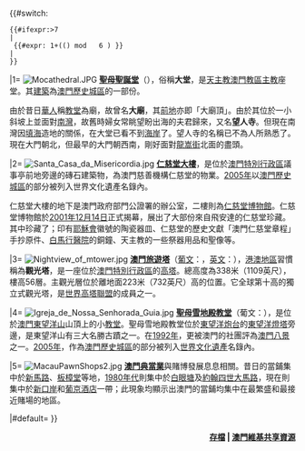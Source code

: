 {{#switch:

 {{#ifexpr:{{age_in_days|time1=<!--最新特色圖片的當選日期:--> 2008-7-29 }}>7
 |
  {{#expr: 1+(({{floor|{{age_in_days|time1=2009-6-21}}/7}}) mod <!--特色圖片個數:--> 6 ) }}
 |
 }}

|1=
[[File:Mocathedral.JPG|left]]
'''[[聖母聖誕堂|聖母聖誕堂]]'''（{{lang|pt|'''Igreja da Sé Catedral'''}}），俗稱'''大堂'''，是[[天主教澳門教區|天主教澳門教區]][[主教|主教]]座堂。其[[建築|建築]]為[[澳門歷史城區|澳門歷史城區]]的一部份。

由於昔日[[華人|華人]]稱[[教堂|教堂]]為廟，故曾名'''大廟'''，其[[大堂前地|前地]]亦即「大廟頂」。由於其位於一小斜坡上並面對[[南灣_(澳門)|南灣]]，故舊時婦女常眺望盼出海的夫君歸來，又名'''望人寺'''。但現在南灣因[[填海|填海]]造地的關係，在大堂已看不到[[海岸|海岸]]了。望人寺的名稱已不為人所熟悉了。現在大門朝北，但最早的大門朝西南，剛好面對[[龍嵩街|龍嵩街]]北面的盡頭。

|2=
[[File:Santa_Casa_da_Misericordia.jpg|left]]
'''[[仁慈堂大樓|仁慈堂大樓]]'''，是位於[[澳門特別行政區|澳門特別行政區]]議事亭前地旁邊的磚石建築物，為澳門慈善機構仁慈堂的物業。[[2005年|2005年]]以[[澳門歷史城區|澳門歷史城區]]的部分被列入世界文化遺產名錄內。

仁慈堂大樓的地下是澳門政府部門公證署的辦公室，二樓則為[[仁慈堂博物館|仁慈堂博物館]]。仁慈堂博物館於[[2001年|2001年]][[12月14日|12月14日]]正式揭幕，展出了大部份來自飛安達的仁慈堂珍藏。其中珍藏了；印有[[耶穌會|耶穌會]]徽號的陶瓷器皿、仁慈堂的歷史文獻「澳門仁慈堂章程」手抄原件、[[白馬行醫院|白馬行醫院]]的銅鐘、天主教的一些祭器用品和聖像等。

|3=
[[File:Nightview_of_mtower.jpg|left]]
'''[[澳門旅遊塔|澳門旅遊塔]]'''（[[葡文|葡文]]：'''{{lang|pt|Torre de Macau}}'''，[[英文|英文]]：'''{{lang|en|Macau Tower}}'''），[[港澳地區|港澳地區]]習慣稱為'''觀光塔'''，是一座位於[[澳門特別行政區|澳門特別行政區]]的[[塔_(西式)|高塔]]。總高度為338米（1109英尺），樓高56層。主觀光層位於離地面223米（732英尺）高的位置。它全球第十高的獨立式觀光塔，是[[世界高塔聯盟|世界高塔聯盟]]的成員之一。

|4=
[[File:Igreja_de_Nossa_Senhorada_Guia.jpg|left]]
'''[[聖母雪地殿教堂|聖母雪地殿教堂]]'''（葡文：'''{{lang|pt|Igreja de Nossa Senhora da Guia}}'''），是位於[[澳門|澳門]][[東望洋山|東望洋山]]山頂上的小[[教堂|教堂]]。聖母雪地殿教堂位於[[東望洋炮台|東望洋炮台]]的[[東望洋燈塔|東望洋燈塔]]旁邊，是東望洋山有三大名勝古蹟之一。在[[1992年|1992年]]，更被澳門的社團評為[[澳門八景|澳門八景]]之一。[[2005年|2005年]]，作為[[澳門歷史城區|澳門歷史城區]]的部分被列入[[文化遺產|世界文化遺產]]名錄內。

|5=
[[File:MacauPawnShops2.jpg|left]]
'''[[典當業#澳門典當業|澳門典當業]]'''與賭博發展息息相關。昔日的當鋪集中於[[新馬路|新馬路]]、[[板樟堂|板樟堂]]等地，[[1980年代|1980年代]]則集中於[[白眼塘|白眼塘]]及[[約翰四世大馬路|約翰四世大馬路]]，現在則集中於[[新口岸|新口岸]]和[[葡京酒店|葡京酒店]]一帶；此現象均顯示出澳門的當鋪均集中在最繁盛和最接近賭場的地區。

|#default= {{Wikipedia:每日图片/2008年7月30日}}    <!-- 澳門美高梅金殿 -->
}}

<div align="right">
'''[[Portal:澳門/特色圖片/存檔|存檔]] | [[:Commons:Category:Macau|澳門維基共享資源]]'''
</div>